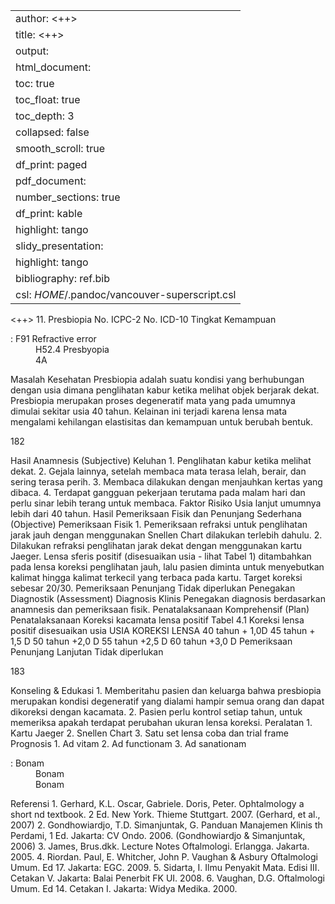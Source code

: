 
---
author: <++>
title: <++>
output:
  html_document:
    toc: true
    toc_float: true
    toc_depth: 3
    collapsed: false
    smooth_scroll: true
    df_print: paged
  pdf_document:
    number_sections: true
    df_print: kable
    highlight: tango
  slidy_presentation:
    highlight: tango
bibliography: ref.bib
csl: $HOME$/.pandoc/vancouver-superscript.csl
---

<++>
11. Presbiopia
No. ICPC-2
No. ICD-10
Tingkat Kemampuan

: F91 Refractive error
: H52.4 Presbyopia
: 4A

Masalah Kesehatan
Presbiopia adalah suatu kondisi yang berhubungan dengan usia dimana
penglihatan kabur ketika melihat objek berjarak dekat. Presbiopia merupakan
proses degeneratif mata yang pada umumnya dimulai sekitar usia 40 tahun.
Kelainan ini terjadi karena lensa mata mengalami kehilangan elastisitas dan
kemampuan untuk berubah bentuk.

182

Hasil Anamnesis (Subjective)
Keluhan
1. Penglihatan kabur ketika melihat dekat.
2. Gejala lainnya, setelah membaca mata terasa lelah, berair, dan sering
terasa perih.
3. Membaca dilakukan dengan menjauhkan kertas yang dibaca.
4. Terdapat gangguan pekerjaan terutama pada malam hari dan perlu sinar
lebih terang untuk membaca.
Faktor Risiko
Usia lanjut umumnya lebih dari 40 tahun.
Hasil Pemeriksaan Fisik dan Penunjang Sederhana (Objective)
Pemeriksaan Fisik
1. Pemeriksaan refraksi untuk penglihatan jarak jauh dengan menggunakan
Snellen Chart dilakukan terlebih dahulu.
2. Dilakukan refraksi penglihatan jarak dekat dengan menggunakan kartu
Jaeger. Lensa sferis positif (disesuaikan usia - lihat Tabel 1) ditambahkan
pada lensa koreksi penglihatan jauh, lalu pasien diminta untuk
menyebutkan kalimat hingga kalimat terkecil yang terbaca pada kartu.
Target koreksi sebesar 20/30.
Pemeriksaan Penunjang
Tidak diperlukan
Penegakan Diagnostik (Assessment)
Diagnosis Klinis
Penegakan diagnosis berdasarkan anamnesis dan pemeriksaan fisik.
Penatalaksanaan Komprehensif (Plan)
Penatalaksanaan
Koreksi kacamata lensa positif
Tabel 4.1 Koreksi lensa positif disesuaikan usia
USIA
KOREKSI LENSA
40 tahun
+ 1,0D
45 tahun
+ 1,5 D
50 tahun
+2,0 D
55 tahun
+2,5 D
60 tahun
+3,0 D
Pemeriksaan Penunjang Lanjutan
Tidak diperlukan

183

Konseling & Edukasi
1. Memberitahu pasien dan keluarga bahwa presbiopia merupakan kondisi
degeneratif yang dialami hampir semua orang dan dapat dikoreksi dengan
kacamata.
2. Pasien perlu kontrol setiap tahun, untuk memeriksa apakah terdapat
perubahan ukuran lensa koreksi.
Peralatan
1. Kartu Jaeger
2. Snellen Chart
3. Satu set lensa coba dan trial frame
Prognosis
1. Ad vitam
2. Ad functionam
3. Ad sanationam

: Bonam
: Bonam
: Bonam

Referensi
1. Gerhard, K.L. Oscar, Gabriele. Doris, Peter. Ophtalmology a short
nd
textbook. 2 Ed. New York. Thieme Stuttgart. 2007. (Gerhard, et al.,
2007)
2. Gondhowiardjo, T.D. Simanjuntak, G. Panduan Manajemen Klinis
th
Perdami, 1 Ed. Jakarta: CV Ondo. 2006. (Gondhowiardjo & Simanjuntak,
2006)
3. James, Brus.dkk. Lecture Notes Oftalmologi. Erlangga. Jakarta. 2005.
4. Riordan. Paul, E. Whitcher, John P. Vaughan & Asbury Oftalmologi Umum.
Ed 17. Jakarta: EGC. 2009.
5. Sidarta, I. Ilmu Penyakit Mata. Edisi III. Cetakan V. Jakarta: Balai Penerbit
FK UI. 2008.
6. Vaughan, D.G. Oftalmologi Umum. Ed 14. Cetakan I. Jakarta: Widya
Medika. 2000.
